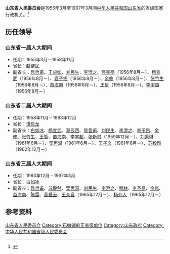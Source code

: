 '''山东省人民委员会'''是1955年3月至1967年3月间[[中华人民共和国|中华人民共和国]][[山东省|山东省]]的省级国家行政机关。<ref>{{Cite book|title=中华人民共和国职官志|author=何虎生, 李耀东, 向常福主编|publisher=中国社会出版社|year=2003|isbn=9787800883934|location=北京|pages=}}</ref>

== 历任领导 ==
=== 山东省一届人大期间 ===
* 任期：1955年3月－1958年11月
* 省长：[[赵健民|赵健民]]
* 副省长：[[晁哲甫|晁哲甫]]、[[王卓如|王卓如]]、[[刘民生|刘民生]]、[[李澄之|李澄之]]、[[高克亭|高克亭]]（1956年8月－）、[[杨宣武|杨宣武]]（1956年8月－）、[[袁子扬_(1911年)|袁子扬]]（1956年8月－）、[[余修|余修]]（1956年8月－）、[[张竹生|张竹生]]（1956年8月－）、[[苗海南|苗海南]]（1956年8月－）、[[王哲_(1900年)|王哲]]（1956年8月－）、[[李宇超|李宇超]]（1956年8月－）

=== 山东省二届人大期间 ===
* 任期：1958年11月－1963年12月
* 省长：[[谭启龙|谭启龙]]
* 副省长：[[白如冰|白如冰]]、[[杨宣武|杨宣武]]、[[邓辰西|邓辰西]]、[[晁哲甫|晁哲甫]]、[[刘民生|刘民生]]、[[李澄之|李澄之]]、[[李予昂|李予昂]]、[[余修|余修]]、[[张竹生|张竹生]]、[[王哲_(1900年)|王哲]]、[[苗海南|苗海南]]、[[李宇超|李宇超]]、[[张新村|张新村]]（1959年12月－）、[[刘秉琳_(1909年)|刘秉琳]]（1961年6月－）、[[栗再温|栗再温]]（1961年6月－）、[[王子文_(1905年)|王子文]]（1961年6月－）、[[苏毅然|苏毅然]]（1962年12月－）

=== 山东省三届人大期间 ===
* 任期：1963年12月－1967年3月
* 省长：[[白如冰|白如冰]]
* 副省长：[[晁哲甫|晁哲甫]]、[[苏毅然|苏毅然]]、[[栗再温|栗再温]]、[[刘民生|刘民生]]、[[李澄之|李澄之]]、[[穆林_(1918年)|穆林]]、[[李予昂|李予昂]]、[[余修|余修]]、[[苗海南|苗海南]]、[[陈雷_(1907年)|陈雷]]、[[高启云|高启云]]、[[王众音|王众音]]（1965年12月－）、[[杨介人|杨介人]]（1965年12月－）

== 参考资料 ==
{{reflist}}

{{山东行政长官}}

[[Category:山东省人民委员会|]]
[[Category:已撤销的正省级单位|Category:已撤销的正省级单位]]
[[Category:山东政府|Category:山东政府]]
[[Category:中华人民共和国省级人民委员会|Category:中华人民共和国省级人民委员会]]